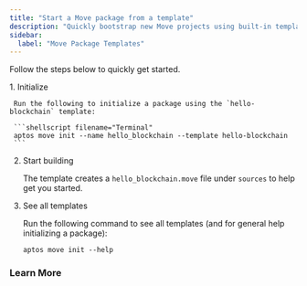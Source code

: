 ```yaml
---
title: "Start a Move package from a template"
description: "Quickly bootstrap new Move projects using built-in templates with the Aptos CLI, including the hello-blockchain template and customization options."
sidebar:
  label: "Move Package Templates"
---
```




Follow the steps below to quickly get started.

<Steps>
  1. Initialize

     Run the following to initialize a package using the `hello-blockchain` template:

     ```shellscript filename="Terminal"
     aptos move init --name hello_blockchain --template hello-blockchain
     ```

  2. Start building

     The template creates a `hello_blockchain.move` file under `sources` to help get you started.

     <RemoteCodeblock permalink="https://github.com/aptos-labs/aptos-core/blob/afd3706c17bcccfb39a9d6059aecbfa648ed295d/aptos-move/move-examples/hello_blockchain/sources/hello_blockchain.move#L1-L64" />

  3. See all templates

     Run the following command to see all templates (and for general help initializing a package):

     ```shellscript
     aptos move init --help
     ```
</Steps>

### Learn More

<CardGrid>
  <LinkCard href="/build/smart-contracts" title="스마트 컨트랙트s" description="Learn how to build in Move" />

  <LinkCard href="/build/smart-contracts/create-package" title="Create Package" description="Get started by learning how to create a Move package" />
</CardGrid>
